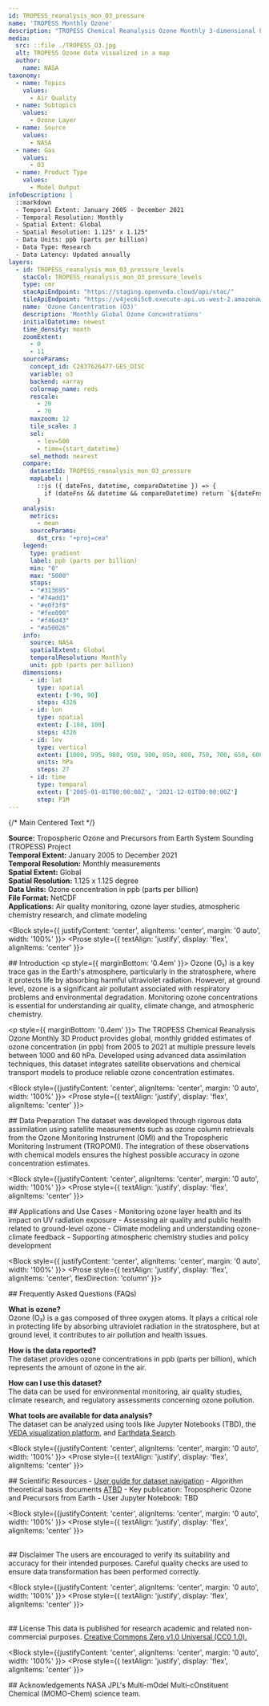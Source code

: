 ```yaml
---
id: TROPESS_reanalysis_mon_O3_pressure
name: 'TROPESS Monthly Ozone'
description: "TROPESS Chemical Reanalysis Ozone Monthly 3-dimensional Product V1"
media:
  src: ::file ./TROPESS_O3.jpg
  alt: TROPESS Ozone data visualized in a map
  author:
    name: NASA
taxonomy:
  - name: Topics
    values:
      - Air Quality
  - name: Subtopics
    values:
      - Ozone Layer
  - name: Source
    values:
      - NASA
  - name: Gas
    values:
      - O3
  - name: Product Type
    values:
      - Model Output
infoDescription: |
  ::markdown
  - Temporal Extent: January 2005 - December 2021
  - Temporal Resolution: Monthly
  - Spatial Extent: Global
  - Spatial Resolution: 1.125° x 1.125°
  - Data Units: ppb (parts per billion)
  - Data Type: Research
  - Data Latency: Updated annually
layers:
  - id: TROPESS_reanalysis_mon_O3_pressure_levels
    stacCol: TROPESS_reanalysis_mon_O3_pressure_levels
    type: cmr
    stacApiEndpoint: "https://staging.openveda.cloud/api/stac/"
    tileApiEndpoint: "https://v4jec6i5c0.execute-api.us-west-2.amazonaws.com/WebMercatorQuad/tilejson.json"
    name: 'Ozone Concentration (O3)'
    description: 'Monthly Global Ozone Concentrations'
    initialDatetime: newest
    time_density: month
    zoomExtent:
      - 0
      - 11
    sourceParams:
      concept_id: C2837626477-GES_DISC
      variable: o3
      backend: xarray
      colormap_name: reds
      rescale:
        - 20
        - 70
      maxzoom: 12
      tile_scale: 3
      sel:
        - lev=500
        - time={start_datetime}
      sel_method: nearest
    compare:
      datasetId: TROPESS_reanalysis_mon_O3_pressure
      mapLabel: |
        ::js ({ dateFns, datetime, compareDatetime }) => {
          if (dateFns && datetime && compareDatetime) return `${dateFns.format(datetime, 'LLL yyyy')} VS ${dateFns.format(compareDatetime, 'LLL yyyy')}`;
        }
    analysis:
      metrics:
        - mean
      sourceParams:
        dst_crs: "+proj=cea"
    legend:
      type: gradient
      label: ppb (parts per billion)
      min: "0"
      max: "5000"
      stops:
      - "#313695"
      - "#74add1"
      - "#e0f3f8"
      - "#fee090"
      - "#f46d43"
      - "#a50026"
    info:
      source: NASA
      spatialExtent: Global
      temporalResolution: Monthly
      unit: ppb (parts per billion)
    dimensions:
      - id: lat
        type: spatial
        extent: [-90, 90]
        steps: 4326
      - id: lon
        type: spatial
        extent: [-180, 180]
        steps: 4326
      - id: lev
        type: vertical
        extent: [1000, 995, 980, 950, 900, 850, 800, 750, 700, 650, 600, 550, 500, 450, 400, 350, 300, 250, 200, 175, 150, 125, 100, 90, 80, 70, 60]
        units: hPa
        steps: 27
      - id: time
        type: temporal
        extent: ['2005-01-01T00:00:00Z', '2021-12-01T00:00:00Z']
        step: P1M
---
```


<Block>
  <Prose
    style={{
      display: 'flex',
      justifyContent: 'center',
      alignItems: 'flex-start',
      gap: '32px',
      width: '100%'
    }}
  >
    {/* Main Centered Text */}
    <Prose
      style={{
        backgroundColor: '#f0f0f0',
        padding: '18px',
        borderRadius: '8px',
        flex: 1,
        maxWidth: '800px',
        boxShadow: '0 2px 8px rgba(0,0,0,0.05)',
        textAlign: 'justify',
        border: '1px solid #ccc'
      }}
    >
      <p>
        <strong>Source:</strong> Tropospheric Ozone and Precursors from Earth System Sounding (TROPESS) Project<br />
        <strong>Temporal Extent:</strong> January 2005 to December 2021<br />
        <strong>Temporal Resolution:</strong> Monthly measurements<br />
        <strong>Spatial Extent:</strong> Global<br />
        <strong>Spatial Resolution:</strong> 1.125 x 1.125 degree <br />
        <strong>Data Units:</strong> Ozone concentration in ppb (parts per billion) <br />
        <strong>File Format:</strong> NetCDF <br />
       <strong>Applications:</strong> Air quality monitoring, ozone layer studies, atmospheric chemistry research, and climate modeling
      </p>
    </Prose>
  </Prose>
</Block>

<Block style={{ justifyContent: 'center', alignItems: 'center', margin: '0 auto', width: '100%' }}>
  <Prose style={{ textAlign: 'justify', display: 'flex', alignItems: 'center' }}>
    <p>
      ## Introduction
      <p style={{ marginBottom: '0.4em' }}>
      Ozone (O₃) is a key trace gas in the Earth's atmosphere, particularly in the stratosphere, where it protects life by absorbing harmful ultraviolet radiation. However, at ground level, ozone is a significant air pollutant associated with respiratory problems and environmental degradation. Monitoring ozone concentrations is essential for understanding air quality, climate change, and atmospheric chemistry.
      </p>
      <p style={{ marginBottom: '0.4em' }}>
      The TROPESS Chemical Reanalysis Ozone Monthly 3D Product provides global, monthly gridded estimates of ozone concentration (in ppb) from 2005 to 2021 at multiple pressure levels between 1000 and 60 hPa. Developed using advanced data assimilation techniques, this dataset integrates satellite observations and chemical transport models to produce reliable ozone concentration estimates.
      </p>
    </p>
  </Prose>
</Block>

<Block style={{justifyContent: 'center', alignItems: 'center', margin: '0 auto', width: '100%' }}>
   <Prose style={{ textAlign: 'justify', display: 'flex', alignItems: 'center' }}>
      <p>
    ## Data Preparation
        The dataset was developed through rigorous data assimilation using satellite measurements such as ozone column retrievals from the Ozone Monitoring Instrument (OMI) and the Tropospheric Monitoring Instrument (TROPOMI). The integration of these observations with chemical models ensures the highest possible accuracy in ozone concentration estimates.
    </p>
  </Prose>
</Block>

<Block style={{justifyContent: 'center', alignItems: 'center', margin: '0 auto', width: '100%' }}>
   <Prose style={{ textAlign: 'justify', display: 'flex', alignItems: 'center' }}>
   <p>
    ## Applications and Use Cases
      - Monitoring ozone layer health and its impact on UV radiation exposure
      - Assessing air quality and public health related to ground-level ozone
      - Climate modeling and understanding ozone-climate feedback
      - Supporting atmospheric chemistry studies and policy development
  </p>
  </Prose>
</Block>

<Block style={{ justifyContent: 'center', alignItems: 'center', margin: '0 auto', width: '100%' }}>
  <Prose style={{ textAlign: 'justify', display: 'flex', alignItems: 'center', flexDirection: 'column' }}>
  <p>
    ## Frequently Asked Questions (FAQs)
    <p style={{ marginBottom: '0.9em' }}>
      <strong>What is ozone?</strong><br />
      Ozone (O₃) is a gas composed of three oxygen atoms. It plays a critical role in protecting life by absorbing ultraviolet radiation in the stratosphere, but at ground level, it contributes to air pollution and health issues.
    </p>
    <p style={{ marginBottom: '0.9em' }}>
      <strong>How is the data reported?</strong><br />
      The dataset provides ozone concentrations in ppb (parts per billion), which represents the amount of ozone in the air.
    </p>
    <p style={{ marginBottom: '0.9em' }}>
      <strong>How can I use this dataset?</strong><br />
      The data can be used for environmental monitoring, air quality studies, climate research, and regulatory assessments concerning ozone pollution.
    </p>
    <p style={{ marginBottom: '0.9em' }}>
      <strong>What tools are available for data analysis?</strong><br />
      The dataset can be analyzed using tools like Jupyter Notebooks (TBD), the <a href="#">VEDA visualization platform</a>, and <a href="https://search.earthdata.nasa.gov/">Earthdata Search</a>.
    </p>
  </p>
  </Prose>
</Block>

<Block style={{justifyContent: 'center', alignItems: 'center', margin: '0 auto', width: '100%' }}>
   <Prose style={{ textAlign: 'justify', display: 'flex', alignItems: 'center' }}>
     <p> 
    ## Scientific Resources
      - [User guide for dataset navigation](https://cmr.earthdata.nasa.gov/search/concepts/C2837626477-GES_DISC.html)
      - Algorithm theoretical basis documents [ATBD](https://tropess.gesdisc.eosdis.nasa.gov/data/TROPESS_O3/TROPESS_O3_REANALYSIS_README.pdf)
      - Key publication: Tropospheric Ozone and Precursors from Earth
      - User Jupyter Notebook: TBD
    </p>
  </Prose>
</Block>

<Block style={{justifyContent: 'center', alignItems: 'center', margin: '0 auto', width: '100%' }}>
   <Prose style={{ textAlign: 'justify', display: 'flex', alignItems: 'center' }}>
      <p>  
    ## Disclaimer 
      The users are encouraged to verify its suitability and accuracy for their intended purposes. Careful quality checks are used to ensure data transformation has been performed correctly.
    </p>
  </Prose>
</Block>

<Block style={{justifyContent: 'center', alignItems: 'center', margin: '0 auto', width: '100%' }}>
   <Prose style={{ textAlign: 'justify', display: 'flex', alignItems: 'center' }}>
    <p>  
    ## License
    This data is published for research academic and related non-commercial purposes. [Creative Commons Zero v1.0 Universal (CC0 1.0).](https://creativecommons.org/publicdomain/zero/1.0/deed.en)
    </p>
  </Prose>
</Block>

<Block style={{justifyContent: 'center', alignItems: 'center', margin: '0 auto', width: '100%' }}>
   <Prose style={{ textAlign: 'justify', display: 'flex', alignItems: 'center' }}>
   <p>
    ## Acknowledgements
       NASA JPL's Multi-mOdel Multi-cOnstituent Chemical (MOMO-Chem) science team.
  </p>
  </Prose>
</Block>
